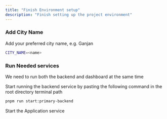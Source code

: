 ```yaml
---
title: "Finish Environment setup"
description: "Finish setting up the project environment"
---
```


### Add City Name

Add your preferred city name, e.g. Ganjan

```bash primary backend .env
CITY_NAME=<name>
```

### Run Needed services

<Tip>We need to run both the backend and dashboard at the same time</Tip>

Start running the backend service by pasting the following command in the root directory terminal path

```bash backend start command
pnpm run start:primary-backend
```

<Info>Start the Application service</Info>
